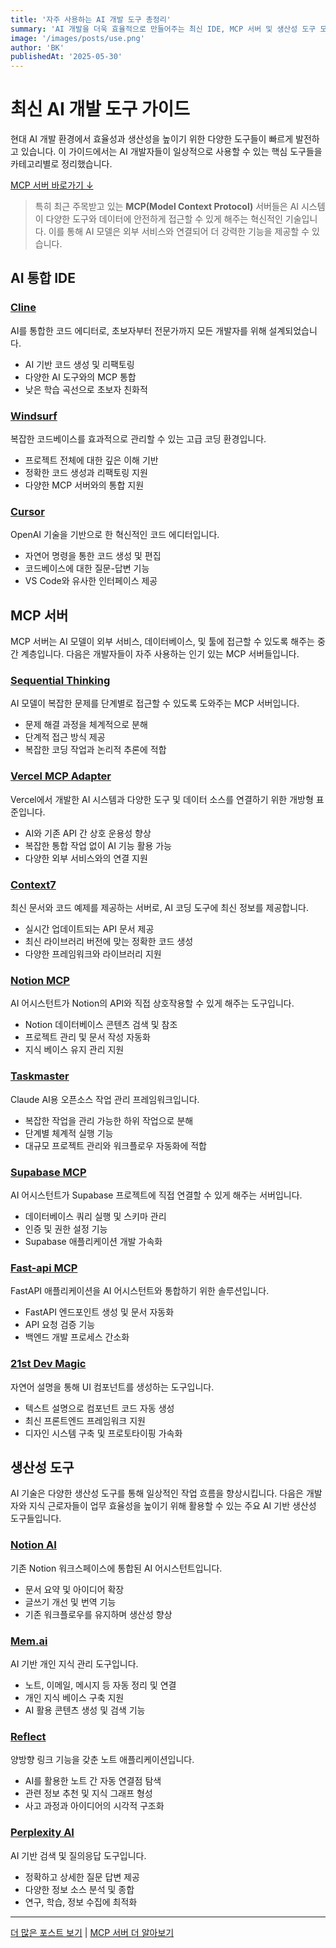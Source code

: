 ```yaml
---
title: '자주 사용하는 AI 개발 도구 총정리'
summary: 'AI 개발을 더욱 효율적으로 만들어주는 최신 IDE, MCP 서버 및 생산성 도구 모음'
image: '/images/posts/use.png'
author: 'BK'
publishedAt: '2025-05-30'
---
```


# 최신 AI 개발 도구 가이드

현대 AI 개발 환경에서 효율성과 생산성을 높이기 위한 다양한 도구들이 빠르게 발전하고 있습니다. 이 가이드에서는 AI 개발자들이 일상적으로 사용할 수 있는 핵심 도구들을 카테고리별로 정리했습니다.

[MCP 서버 바로가기 ↓](#mcp)

> 특히 최근 주목받고 있는 **MCP(Model Context Protocol)** 서버들은 AI 시스템이 다양한 도구와 데이터에 안전하게 접근할 수 있게 해주는 혁신적인 기술입니다. 이를 통해 AI 모델은 외부 서비스와 연결되어 더 강력한 기능을 제공할 수 있습니다.

## AI 통합 IDE

### [Cline](https://docs.cline.bot/getting-started/for-new-coders)
AI를 통합한 코드 에디터로, 초보자부터 전문가까지 모든 개발자를 위해 설계되었습니다.
- AI 기반 코드 생성 및 리팩토링
- 다양한 AI 도구와의 MCP 통합
- 낮은 학습 곡선으로 초보자 친화적

### [Windsurf](https://windsurf.com/)
복잡한 코드베이스를 효과적으로 관리할 수 있는 고급 코딩 환경입니다.
- 프로젝트 전체에 대한 깊은 이해 기반
- 정확한 코드 생성과 리팩토링 지원
- 다양한 MCP 서버와의 통합 지원

### [Cursor](https://cursor.sh/)
OpenAI 기술을 기반으로 한 혁신적인 코드 에디터입니다.
- 자연어 명령을 통한 코드 생성 및 편집
- 코드베이스에 대한 질문-답변 기능
- VS Code와 유사한 인터페이스 제공

## MCP 서버

MCP 서버는 AI 모델이 외부 서비스, 데이터베이스, 및 툴에 접근할 수 있도록 해주는 중간 계층입니다. 다음은 개발자들이 자주 사용하는 인기 있는 MCP 서버들입니다.

### [Sequential Thinking](https://mcp-seq-think.seq-think.com/)
AI 모델이 복잡한 문제를 단계별로 접근할 수 있도록 도와주는 MCP 서버입니다.
- 문제 해결 과정을 체계적으로 분해
- 단계적 접근 방식 제공
- 복잡한 코딩 작업과 논리적 추론에 적합

### [Vercel MCP Adapter](https://github.com/vercel/mcp)
Vercel에서 개발한 AI 시스템과 다양한 도구 및 데이터 소스를 연결하기 위한 개방형 표준입니다.
- AI와 기존 API 간 상호 운용성 향상
- 복잡한 통합 작업 없이 AI 기능 활용 가능
- 다양한 외부 서비스와의 연결 지원

### [Context7](https://context7.co/)
최신 문서와 코드 예제를 제공하는 서버로, AI 코딩 도구에 최신 정보를 제공합니다.
- 실시간 업데이트되는 API 문서 제공
- 최신 라이브러리 버전에 맞는 정확한 코드 생성
- 다양한 프레임워크와 라이브러리 지원

### [Notion MCP](https://www.notion.so/blog/notion-api-ai-assistants)
AI 어시스턴트가 Notion의 API와 직접 상호작용할 수 있게 해주는 도구입니다.
- Notion 데이터베이스 콘텐츠 검색 및 참조
- 프로젝트 관리 및 문서 작성 자동화
- 지식 베이스 유지 관리 지원

### [Taskmaster](https://github.com/sourcegraph/taskmaster)
Claude AI용 오픈소스 작업 관리 프레임워크입니다.
- 복잡한 작업을 관리 가능한 하위 작업으로 분해
- 단계별 체계적 실행 기능
- 대규모 프로젝트 관리와 워크플로우 자동화에 적합

### [Supabase MCP](https://github.com/supabase-community/supabase-mcp)
AI 어시스턴트가 Supabase 프로젝트에 직접 연결할 수 있게 해주는 서버입니다.
- 데이터베이스 쿼리 실행 및 스키마 관리
- 인증 및 권한 설정 기능
- Supabase 애플리케이션 개발 가속화

### [Fast-api MCP](https://github.com/astelmachdev/fastapi-mcp)
FastAPI 애플리케이션을 AI 어시스턴트와 통합하기 위한 솔루션입니다.
- FastAPI 엔드포인트 생성 및 문서 자동화
- API 요청 검증 기능
- 백엔드 개발 프로세스 간소화

### [21st Dev Magic](https://21st.dev/)
자연어 설명을 통해 UI 컴포넌트를 생성하는 도구입니다.
- 텍스트 설명으로 컴포넌트 코드 자동 생성
- 최신 프론트엔드 프레임워크 지원
- 디자인 시스템 구축 및 프로토타이핑 가속화

## 생산성 도구

AI 기술은 다양한 생산성 도구를 통해 일상적인 작업 흐름을 향상시킵니다. 다음은 개발자와 지식 근로자들이 업무 효율성을 높이기 위해 활용할 수 있는 주요 AI 기반 생산성 도구들입니다.

### [Notion AI](https://www.notion.so/product/ai)
기존 Notion 워크스페이스에 통합된 AI 어시스턴트입니다.
- 문서 요약 및 아이디어 확장
- 글쓰기 개선 및 번역 기능
- 기존 워크플로우를 유지하며 생산성 향상

### [Mem.ai](https://mem.ai/)
AI 기반 개인 지식 관리 도구입니다.
- 노트, 이메일, 메시지 등 자동 정리 및 연결
- 개인 지식 베이스 구축 지원
- AI 활용 콘텐츠 생성 및 검색 기능

### [Reflect](https://reflect.app/)
양방향 링크 기능을 갖춘 노트 애플리케이션입니다.
- AI를 활용한 노트 간 자동 연결점 탐색
- 관련 정보 추천 및 지식 그래프 형성
- 사고 과정과 아이디어의 시각적 구조화

### [Perplexity AI](https://www.perplexity.ai/)
AI 기반 검색 및 질의응답 도구입니다.
- 정확하고 상세한 질문 답변 제공
- 다양한 정보 소스 분석 및 종합
- 연구, 학습, 정보 수집에 최적화

---

[더 많은 포스트 보기](/posts) | [MCP 서버 더 알아보기](https://github.com/vercel/mcp)
